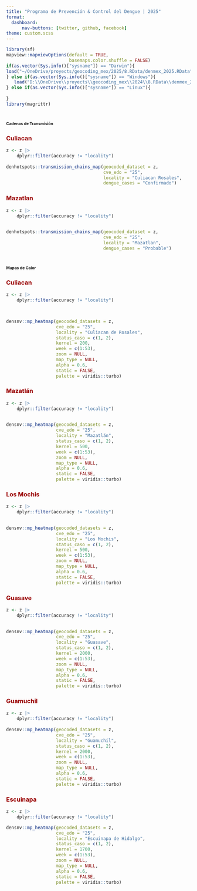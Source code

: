 ```yaml
---
title: "Programa de Prevención & Control del Dengue | 2025"
format: 
  dashboard:
      nav-buttons: [twitter, github, facebook]
theme: custom.scss
---
```


```r
library(sf)
mapview::mapviewOptions(default = TRUE,
                        basemaps.color.shuffle = FALSE)
if(as.vector(Sys.info()["sysname"]) == "Darwin"){
load("~/OneDrive/proyects/geocoding_mex/2025/8.RData/denmex_2025.RData")
} else if(as.vector(Sys.info()["sysname"]) == "Windows"){
   load("D:\\OneDrive\\proyects\\geocoding_mex\\2024\\8.RData\\denmex_2024.RData")
} else if(as.vector(Sys.info()["sysname"]) == "Linux"){
    
}
library(magrittr)
```



# [**Cadenas de Transmisión**]{style="font-size:8pt"}

::: panel-tabset

### [**Culiacan**]{style="color:#990000"}

```r
z <- z |>
    dplyr::filter(accuracy != "locality")
    
denhotspots::transmission_chains_map(geocoded_dataset = z,
                                     cve_edo = "25",
                                     locality = "Culiacan Rosales",
                                     dengue_cases = "Confirmado")
```


### [**Mazatlan**]{style="color:#990000"}

```r
z <- z |>
    dplyr::filter(accuracy != "locality")
    

denhotspots::transmission_chains_map(geocoded_dataset = z,
                                     cve_edo = "25",
                                     locality = "Mazatlan",
                                     dengue_cases = "Probable")
```


:::


# [**Mapas de Calor**]{style="font-size:8pt"}

::: panel-tabset

### [**Culiacan**]{style="color:#990000"}

```r

z <- z |>
    dplyr::filter(accuracy != "locality")
    


densnv::mp_heatmap(geocoded_datasets = z,
                   cve_edo = "25",
                   locality = "Culiacan de Rosales",
                   status_caso = c(1, 2),
                   kernel = 200,
                   week = c(1:53),
                   zoom = NULL,
                   map_type = NULL,
                   alpha = 0.6,
                   static = FALSE,
                   palette = viridis::turbo)
```



### [**Mazatlán**]{style="color:#990000"}

```r

z <- z |>
    dplyr::filter(accuracy != "locality")
    

densnv::mp_heatmap(geocoded_datasets = z,
                   cve_edo = "25",
                   locality = "Mazatlán",
                   status_caso = c(1, 2),
                   kernel = 500,
                   week = c(1:53),
                   zoom = NULL,
                   map_type = NULL,
                   alpha = 0.6,
                   static = FALSE,
                   palette = viridis::turbo)
```

### [**Los Mochis**]{style="color:#990000"}

```r

z <- z |>
    dplyr::filter(accuracy != "locality")
    

densnv::mp_heatmap(geocoded_datasets = z,
                   cve_edo = "25",
                   locality = "Los Mochis",
                   status_caso = c(1, 2),
                   kernel = 500,
                   week = c(1:53),
                   zoom = NULL,
                   map_type = NULL,
                   alpha = 0.6,
                   static = FALSE,
                   palette = viridis::turbo)
```


### [**Guasave**]{style="color:#990000"}

```r

z <- z |>
    dplyr::filter(accuracy != "locality")
    

densnv::mp_heatmap(geocoded_datasets = z,
                   cve_edo = "25",
                   locality = "Guasave",
                   status_caso = c(1, 2),
                   kernel = 2000,
                   week = c(1:53),
                   zoom = NULL,
                   map_type = NULL,
                   alpha = 0.6,
                   static = FALSE,
                   palette = viridis::turbo)
```


### [**Guamuchil**]{style="color:#990000"}

```r
z <- z |>
    dplyr::filter(accuracy != "locality")
  
densnv::mp_heatmap(geocoded_datasets = z,
                   cve_edo = "25",
                   locality = "Guamuchil",
                   status_caso = c(1, 2),
                   kernel = 2000,
                   week = c(1:53),
                   zoom = NULL,
                   map_type = NULL,
                   alpha = 0.6,
                   static = FALSE,
                   palette = viridis::turbo)
```


### [**Escuinapa**]{style="color:#990000"}

```r
z <- z |>
    dplyr::filter(accuracy != "locality")

densnv::mp_heatmap(geocoded_datasets = z,
                   cve_edo = "25",
                   locality = "Escuinapa de Hidalgo",
                   status_caso = c(1, 2),
                   kernel = 1700,
                   week = c(1:53),
                   zoom = NULL,
                   map_type = NULL,
                   alpha = 0.6,
                   static = FALSE,
                   palette = viridis::turbo)
```



:::


